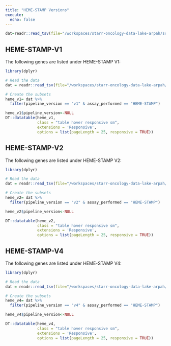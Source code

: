```yaml
---
title: "HEME-STAMP Versions"
execute:
  echo: false
---
```



```r
dat=readr::read_tsv(file="/workspaces/starr-oncology-data-lake-arpah/src/stamp_metadata/oncology_stamp_metadata.tsv")

```
## HEME-STAMP-V1 {#HEME-STAMP-V1}

The following genes are listed under HEME-STAMP V1:

```r
library(dplyr)

# Read the data
dat = readr::read_tsv(file="/workspaces/starr-oncology-data-lake-arpah/src/stamp_metadata/oncology_stamp_metadata.tsv")

# Create the subsets
heme_v1= dat %>% 
  filter(pipeline_version == "v1" & assay_performed == "HEME-STAMP")

heme_v1$pipeline_version<-NULL
DT::datatable(heme_v1,
              class = "table hover responsive sm",
              extensions = 'Responsive',
              options = list(pageLength = 25, responsive = TRUE))
```

## HEME-STAMP-V2 {#HEME-STAMP-V2}

The following genes are listed under HEME-STAMP V2:

```r
library(dplyr)

# Read the data
dat = readr::read_tsv(file="/workspaces/starr-oncology-data-lake-arpah/src/stamp_metadata/oncology_stamp_metadata.tsv")

# Create the subsets
heme_v2= dat %>% 
  filter(pipeline_version == "v2" & assay_performed == "HEME-STAMP")

heme_v2$pipeline_version<-NULL

DT::datatable(heme_v2,
              class = "table hover responsive sm",
              extensions = 'Responsive',
              options = list(pageLength = 25, responsive = TRUE))
```

## HEME-STAMP-V4 {#HEME-STAMP-V4}

The following genes are listed under HEME-STAMP V4:

```r
library(dplyr)

# Read the data
dat = readr::read_tsv(file="/workspaces/starr-oncology-data-lake-arpah/src/stamp_metadata/oncology_stamp_metadata.tsv")

# Create the subsets
heme_v4= dat %>% 
  filter(pipeline_version == "v4" & assay_performed == "HEME-STAMP")

heme_v4$pipeline_version<-NULL

DT::datatable(heme_v4,
              class = "table hover responsive sm",
              extensions = 'Responsive',
              options = list(pageLength = 25, responsive = TRUE))
```
